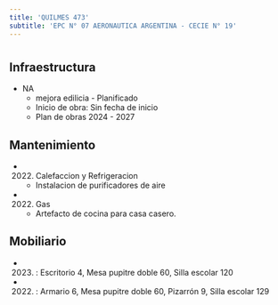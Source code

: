 ```yaml
---
title: 'QUILMES 473'
subtitle: 'EPC N° 07 AERONAUTICA ARGENTINA - CECIE N° 19'
---
```


#
## Infraestructura

* NA 
    + mejora edilicia - Planificado 
    + Inicio de obra: Sin fecha de inicio 
    + Plan de obras 2024 - 2027 






## Mantenimiento

*  (2022) Calefaccion y Refrigeracion 
    + Instalacion de purificadores de aire

*  (2022) Gas 
    + Artefacto de cocina para casa casero.





## Mobiliario

*  (2023) : Escritorio 4, Mesa pupitre doble 60, Silla escolar 120 

*  (2022) : Armario 6, Mesa pupitre doble 60, Pizarrón 9, Silla escolar 129 



